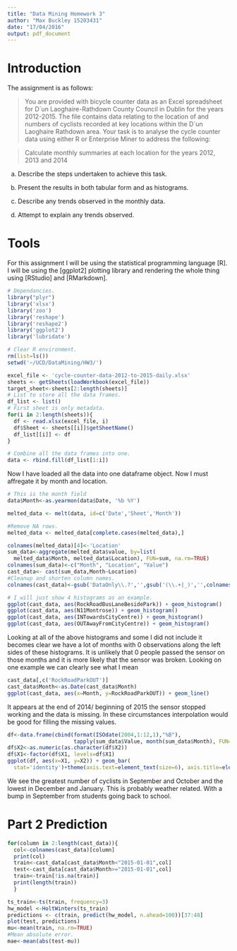 ```yaml
---
title: "Data Mining Homework 3"
author: "Max Buckley 15203431"
date: "17/04/2016"
output: pdf_document
---
```

# Introduction
The assignment is as follows:

>You are provided with bicycle counter data as an Excel spreadsheet for D´un Laoghaire-Rathdown County Council in Dublin for the years 2012-2015. The file contains data relating to the location of and numbers of cyclists recorded at key locations within the D´un Laoghaire Rathdown area. Your task is to analyse the cycle counter data using either R or Enterprise Miner to address the following:

>Calculate monthly summaries at each location for the years 2012, 2013 and 2014

a) Describe the steps undertaken to achieve this task.

b) Present the results in both tabular form and as histograms.

c) Describe any trends observed in the monthly data.

d) Attempt to explain any trends observed.

# Tools
For this assignment I will be using the statistical programming language [R]. I will be using the [ggplot2] plotting library and rendering the whole thing using [RStudio] and [RMarkdown].

```r
# Dependancies.
library("plyr")
library('xlsx')
library('zoo')
library('reshape')
library('reshape2')
library('ggplot2')
library('lubridate')

# Clear R environment.
rm(list=ls())
setwd('~/UCD/DataMining/HW3/')

excel_file <- 'cycle-counter-data-2012-to-2015-daily.xlsx'
sheets <- getSheets(loadWorkbook(excel_file))
target_sheet<-sheets[2:length(sheets)]
# List to store all the data frames.
df_list <- list()
# First sheet is only metadata. 
for(i in 2:length(sheets)){
  df <- read.xlsx(excel_file, i)
  df$Sheet <- sheets[[i]]$getSheetName()
  df_list[[i]] <- df
}

# Combine all the data frames into one.
data <- rbind.fill(df_list[1:i])
```

Now I have loaded all the data into one dataframe object. Now I must affregate it by month and location.

```r
# This is the month field
data$Month<-as.yearmon(data$Date, '%b %Y')

melted_data <- melt(data, id=c('Date','Sheet','Month'))

#Remove NA rows.
melted_data <- melted_data[complete.cases(melted_data),]

colnames(melted_data)[4]<-'Location'
sum_data<-aggregate(melted_data$value, by=list(
  melted_data$Month, melted_data$Location), FUN=sum, na.rm=TRUE)
colnames(sum_data)<-c("Month", "Location", "Value")
cast_data<- cast(sum_data,Month~Location)
#Cleanup and shorten column names.
colnames(cast_data)<-gsub('DataOnly\\.?','',gsub('(\\.+|_)','',colnames(cast_data)))

# I will just show 4 histograms as an example.
ggplot(cast_data, aes(RockRoadBusLaneBesidePark)) + geom_histogram()
ggplot(cast_data, aes(N11Montrose)) + geom_histogram()
ggplot(cast_data, aes(INTowardsCityCentre)) + geom_histogram()
ggplot(cast_data, aes(OUTAwayFromCityCentre)) + geom_histogram()

```

Looking at all of the above histograms and some I did not include it becomes clear we have a lot of months with 0 observations along the left sides of these histograms. It is unlikely that 0 people passed the sensor on those months and it is more likely that the sensor was broken. Looking on one example we can clearly see what I mean

```r
cast_data[,c('RockRoadParkOUT')]
cast_data$Month<-as.Date(cast_data$Month)
ggplot(cast_data, aes(x=Month, y=RockRoadParkOUT)) + geom_line()
```

It appears at the end of 2014/ beginning of 2015 the sensor stopped working and the data is missing. In these circumstances interpolation would be good for filling the missing values.

```r
df<-data.frame(cbind(format(ISOdate(2004,1:12,1),"%B"),
                     tapply(sum_data$Value, month(sum_data$Month), FUN=mean)))
df$X2<-as.numeric(as.character(df$X2))
df$X1<-factor(df$X1, levels=df$X1)
ggplot(df, aes(x=X1, y=X2)) + geom_bar(
  stat='identity')+theme(axis.text=element_text(size=6), axis.title=element_text(size=14)) + xlab("Month") + ylab("Average Cyclists")
````

We see the greatest number of cyclists in September and October and the lowest in December and January. This is probably weather related. With a bump in September from students going back to school.

# Part 2 Prediction

```r
for(column in 2:length(cast_data)){
  col<-colnames(cast_data)[column]
  print(col)
  train<-cast_data[cast_data$Month<"2015-01-01",col]
  test<-cast_data[cast_data$Month>="2015-01-01",col]
  train<-train[!is.na(train)]
  print(length(train))
  }

ts_train<-ts(train, frequency=3)
hw_model <-HoltWinters(ts_train)
predictions <- c(train, predict(hw_model, n.ahead=100))[37:48]
plot(test, predictions)
mu<-mean(train, na.rm=TRUE)
#Mean absolute error.
mae<-mean(abs(test-mu))

```